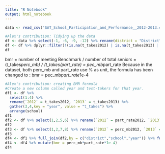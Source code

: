 ```yaml
---
title: "R Notebook"
output: html_notebook
---
```


```r
data <- read_csv("SAT_School_Participation_and_Performance__2012-2013.csv")
```

```r
#Alex's contribution: Tidying up the data
df <- data %>% select(-1, -6, -9, -12) %>% rename(district = "District", school = "School", t_takes2012 = "Test-takers: 2012", t_takes2013 = "Test-takers: 2013", part_rate2012 = "Participation Rate (estimate): 2012", part_rate2013 = "Participation Rate (estimate): 2013", perc_mb2012 = "Percent Meeting Benchmark: 2012", perc_mb2013 = "Percent Meeting Benchmark: 2013")
df <- df %>% dplyr::filter(!(is.na(t_takes2012) | is.na(t_takes2013) | is.na(part_rate2012) | is.na(part_rate2013) | is.na(perc_mb2012) | is.na(perc_mb2013)))
df
```


bmr = number of meeting Benchmark / number of total seniors = (t_takes*perc_mb) / (t_takes/part_rate) = pec_mb*part_rate
Because in the dataset, both perc_mb and part_rate use % as unit, the formula has been changed to :
bmr = pec_mb*part_rate*1e-4

```r
#Alex's contribution: creating BMR formula
#Create a new column called year and test-takers for that year.
df1 <- df %>% 
  select(1:4) %>% 
  rename(`2012` = t_takes2012, `2013` = t_takes2013) %>% 
  gather(3,4,key = "year", value = "t_takes") %>% 
  arrange(school)
df1
df2 <- df %>% select(1,2,5,6) %>% rename(`2012` = part_rate2012, `2013` = part_rate2013) %>% gather(3,4,key = "year", value = "part_rate")
df2
df3 <- df %>% select(1,2,7,8) %>% rename(`2012` = perc_mb2012, `2013` = perc_mb2013) %>% gather(3,4,key = "year", value = "perc_mb")
df3
df4 <- df1 %>% full_join(df2,by = c("district","school","year")) %>% full_join(df3,by = c("district","school","year"))
df4 <- df4 %>% mutate(bmr = perc_mb*part_rate*1e-4)
df4

```


